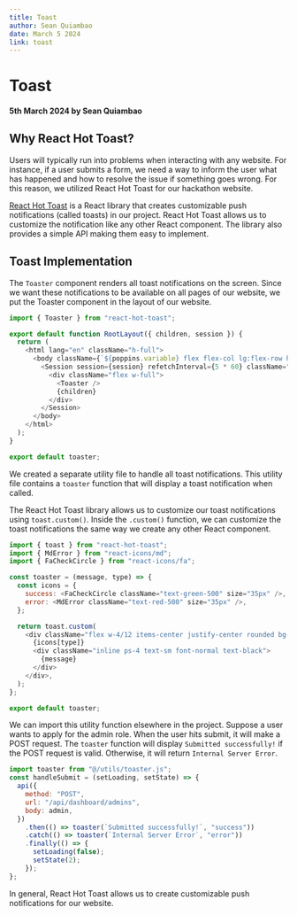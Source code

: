 ```yaml
---
title: Toast
author: Sean Quiambao
date: March 5 2024
link: toast
---
```


# Toast

#### 5th March 2024 by Sean Quiambao

## Why React Hot Toast?

Users will typically run into problems when interacting with any website. For instance, if a user submits a form, we need a way to inform the user what has happened and how to resolve the issue if something goes wrong. For this reason, we utilized React Hot Toast for our hackathon website.

[React Hot Toast](https://react-hot-toast.com/) is a React library that creates customizable push notifications (called toasts) in our project. React Hot Toast allows us to customize the notification like any other React component. The library also provides a simple API making them easy to implement.

## Toast Implementation

The `Toaster` component renders all toast notifications on the screen. Since we want these notifications to be available on all pages of our website, we put the Toaster component in the layout of our website.

```js title="src/app/layout.js"
import { Toaster } from "react-hot-toast";

export default function RootLayout({ children, session }) {
  return (
    <html lang="en" className="h-full">
      <body className={`${poppins.variable} flex flex-col lg:flex-row h-full`}>
        <Session session={session} refetchInterval={5 * 60} className="h-full">
          <div className="flex w-full">
            <Toaster />
            {children}
          </div>
        </Session>
      </body>
    </html>
  );
}

export default toaster;

```

We created a separate utility file to handle all toast notifications. This utility file contains a `toaster` function that will display a toast notification when called.

The React Hot Toast library allows us to customize our toast notifications using `toast.custom()`. Inside the `.custom()` function, we can customize the toast notifications the same way we create any other React component.

```js title="src/utils/toaster.js"
import { toast } from "react-hot-toast";
import { MdError } from "react-icons/md";
import { FaCheckCircle } from "react-icons/fa";

const toaster = (message, type) => {
  const icons = {
    success: <FaCheckCircle className="text-green-500" size="35px" />,
    error: <MdError className="text-red-500" size="35px" />,
  };

  return toast.custom(
    <div className="flex w-4/12 items-center justify-center rounded bg-white py-4 pl-2 pr-5 shadow-md md:w-2/12 md:pr-6">
      {icons[type]}
      <div className="inline ps-4 text-sm font-normal text-black">
        {message}
      </div>
    </div>,
  );
};

export default toaster;
```

We can import this utility function elsewhere in the project. Suppose a user wants to apply for the admin role. When the user hits submit, it will make a POST request. The `toaster` function will display `Submitted successfully!` if the POST request is valid. Otherwise, it will return `Internal Server Error`.

```jsx title="src/components/dynamic/form/Admin.jsx"
import toaster from "@/utils/toaster.js";
const handleSubmit = (setLoading, setState) => {
  api({
    method: "POST",
    url: "/api/dashboard/admins",
    body: admin,
  })
    .then(() => toaster(`Submitted successfully!`, "success"))
    .catch(() => toaster(`Internal Server Error`, "error"))
    .finally(() => {
      setLoading(false);
      setState(2);
    });
};
```

In general, React Hot Toast allows us to create customizable push notifications for our website.
